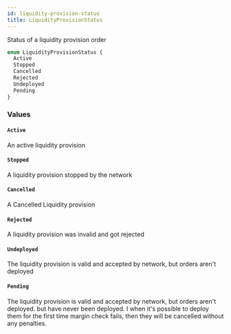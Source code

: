 ```yaml
---
id: liquidity-provision-status
title: LiquidityProvisionStatus
---
```


Status of a liquidity provision order

```graphql
enum LiquidityProvisionStatus {
  Active
  Stopped
  Cancelled
  Rejected
  Undeployed
  Pending
}
```

### Values

#### `Active`

An active liquidity provision

#### `Stopped`

A liquidity provision stopped by the network

#### `Cancelled`

A Cancelled Liquidity provision

#### `Rejected`

A liquidity provision was invalid and got rejected

#### `Undeployed`

The liquidity provision is valid and accepted by network, but orders aren't deployed

#### `Pending`

The liquidity provision is valid and accepted by network, but orders aren't deployed.
but have never been deployed. I when it's possible to deploy them for the first time
margin check fails, then they will be cancelled without any penalties.

